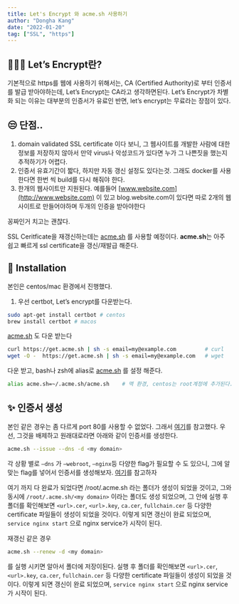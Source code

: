 ```yaml
---
title: Let's Encrypt 와 acme.sh 사용하기
author: "Dongha Kang"
date: "2022-01-20"
tag: ["SSL", "https"]
---
```


## 💁🏻‍♂️ Let’s Encrypt란?

기본적으로 https를 웹에 사용하기 위해서는, CA (Certified Authority)로 부터 인증서를 발급 받아야하는데, Let’s Encrypt는 CA라고 생각하면된다. Let’s Encrypt가 차별화 되는 이유는 대부분의 인증서가 유료인 반면, let’s encrypt는 무료라는 장점이 있다.

## 😒 단점..

1. domain validated SSL certificate 이다 보니, 그 웹사이트를 개발한 사람에 대한 정보를 저장하지 않아서 만약 virus나 악성코드가 있다면 누가 그 나쁜짓을 했는지 추적하기가 어렵다.
2. 인증서 유효기간이 짧다, 하지만 자동 갱신 설정도 있다는것. 그래도 docker를 사용한다면 한번 씩 build를 다시 해줘야 한다.
3. 한개의 웹사이트만 지원된다. 예를들어 [www.website.com](http://www.website.com) 이 있고 blog.website.com이 있다면 따로 2개의 웹사이트로 만들어야하며 두개의 인증을 받아야한다

꽁짜인거 치고는 괜찮다.

SSL Ceritficate을 재갱신하는데는 [acme.sh](http://acme.sh) 를 사용할 예정이다. **acme.sh**는 아주 쉽고 빠르게 ssl certificate을 갱신/재발급 해준다.

## 🚀 Installation

본인은 centos/mac 환경에서 진행했다.

1. 우선 certbot, Let’s encrypt를 다운받는다.

```bash
sudo apt-get install certbot # centos
brew install certbot # macos
```

[acme.sh](http://acme.sh) 도 다운 받는다

```bash
curl https://get.acme.sh | sh -s email=my@example.com         # curl
wget -O -  https://get.acme.sh | sh -s email=my@example.com   # wget
```

다운 받고, bash나 zsh에 alias로 [acme.sh](http://acme.sh) 를 설정 해준다.

```bash
alias acme.sh=~/.acme.sh/acme.sh    # 맥 환경, centos는 root계정에 추가된다.
```

## ✨ 인증서 생성

본인 같은 경우는 좀 다르게 port 80를 사용할 수 없었다. 그래서 [여기](https://jmorahan.net/articles/lets-encrypt-without-port-80/)를 참고했다. 우선, 그것을 배제하고 원래대로라면 아래와 같이 인증서를 생성한다.

```bash
acme.sh --issue --dns -d <my domain>
```

각 상황 별로 `—dns` 가 `—webroot`, `—nginx`등 다양한 flag가 필요할 수 도 있으니, 그에 알맞는 flag를 넣어서 인증서를 생성해보자. [여기](https://github.com/acmesh-official/acme.sh)를 참고하자

여기 까지 다 완료가 되었다면 /root/.acme.sh 라는 폴더가 생성이 되었을 것이고, 그와 동시에 `/root/.acme.sh/<my domain>` 이라는 폴더도 생성 되었으며, 그 안에 실행 후 폴더를 확인해보면 `<url>.cer`, `<url>.key`, `ca.cer`, `fullchain.cer` 등 다양한 certificate 파일들이 생성이 되었을 것이다. 이렇게 되면 갱신이 완료 되었으며, `service nginx start` 으로 nginx service가 시작이 된다.

재갱신 같은 경우

```bash
acme.sh --renew -d <my domain>
```

를 실행 시키면 알아서 폴더에 저장이된다. 실행 후 폴더를 확인해보면 `<url>.cer`, `<url>.key`, `ca.cer`, `fullchain.cer` 등 다양한 certificate 파일들이 생성이 되었을 것이다. 이렇게 되면 갱신이 완료 되었으며, `service nginx start` 으로 nginx service가 시작이 된다.

